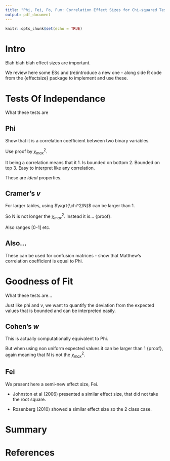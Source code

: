 ```yaml
---
title: "Phi, Fei, Fo, Fum: Correlation Effect Sizes for Chi-squared Tests"
output: pdf_document
---
```


```r
knitr::opts_chunk$set(echo = TRUE)
```

# Intro

Blah blah blah effect sizes are important.

We review here some ESs and (re)introduce a new one - along side R code from the {effectsize} package to implement and use these.

# Tests Of Independance

What these tests are

## Phi

Show that it is a correlation coefficient between two binary variables.

Use proof by $\chi^2_{max}$.

It being a correlation means that it 
1. Is bounded on bottom
2. Bounded on top
3. Easy to interpret like any correlation.

These are *ideal* properties.

## Cramer's *v*

For larger tables, using $\sqrt{\chi^2/N}$ can be larger than 1.

So N is not longer the $\chi^2_{max}$. Instead it is... {proof}.

Also ranges [0-1] etc.

## Also...

These can be used for confusion matrices - show that Matthew's correlation coefficient is equal to Phi.

# Goodness of Fit

What these tests are...

Just like phi and v, we want to quantify the deviation from the expected values that is bounded and can be interpreted easily. 

## Cohen's *w*

This is actually computationally equivalent to Phi.

But when using non uniform expected values it can be larger than 1 {proof}, again meaning that N is not the $\chi^2_{max}$.

## Fei

We present here a semi-new effect size, Fei.

- Johnston et al (2006) presented a similar effect size, that did not take the root square.

- Rosenberg (2010) showed a similar effect size so the 2 class case.

# Summary



# References